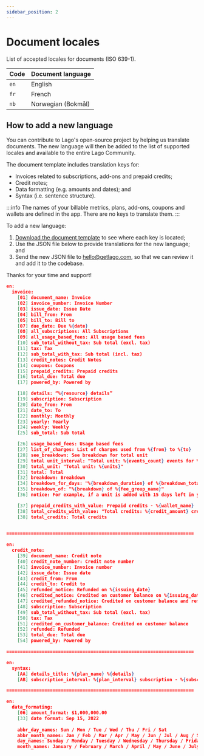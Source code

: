 ```yaml
---
sidebar_position: 2
---
```


# Document locales

List of accepted locales for documents (ISO 639-1).

| Code | Document language |
|--|--|
| `en` | English |
| `fr` | French |
| `nb` | Norwegian (Bokmål) |

## How to add a new language

You can contribute to Lago's open-source project by helping us translate documents. The new language will then be added to the list of supported locales and available to the entire Lago Community.

The document template includes translation keys for:
- Invoices related to subscriptions, add-ons and prepaid credits;
- Credit notes;
- Data formatting (e.g. amounts and dates); and
- Syntax (i.e. sentence structure).

:::info
The names of your billable metrics, plans, add-ons, coupons and wallets are defined in the app. There are no keys to translate them.
:::

To add a new language:
1. [Download the document template](../../../static/files/doc-template.pdf) to see where each key is located;
2. Use the JSON file below to provide translations for the new language; and
3. Send the new JSON file to [hello@getlago.com](mailto:hello@getlago.com), so that we can review it and add it to the codebase.

Thanks for your time and support!

```json
en:
  invoice:
    [01] document_name: Invoice
    [02] invoice_number: Invoice Number
    [03] issue_date: Issue Date
    [04] bill_from: From
    [05] bill_to: Bill to
    [07] due_date: Due %{date}
    [08] all_subscriptions: All Subscriptions    
    [09] all_usage_based_fees: All usage based fees
    [10] sub_total_without_tax: Sub total (excl. tax)
    [11] tax: Tax
    [12] sub_total_with_tax: Sub total (incl. tax)
    [13] credit_notes: Credit Notes
    [14] coupons: Coupons
    [15] prepaid_credits: Prepaid credits
    [16] total_due: Total due
    [17] powered_by: Powered by

    [18] details: “%{resource} details”
    [19] subscription: Subscription
    [20] date_from: From
    [21] date_to: To
    [22] monthly: Monthly
    [23] yearly: Yearly
    [24] weekly: Weekly
    [25] sub_total: Sub total

    [26] usage_based_fees: Usage based fees
    [27] list_of_charges: List of charges used from %{from} to %{to}
    [28] see_breakdown: See breakdown for total unit
    [29] total unit_interval: "Total unit: %{events_count} events for %{units}"
    [30] total_unit: "Total unit: %{units}"
    [31] total: Total
    [32] breakdown: Breakdown
    [34] breakdown_for_days: "%{breakdown_duration} of %{breakdown_total_duration} days"
    [35] breakdown_of: "%{breakdown} of %{fee_group_name}"
    [36] notice: For example, if a unit is added with 15 days left in your monthly plan, we multiply the price by 15/31 (days remaining divided by the total number of days in your plan) to calculate the prorated price. Same logic when removing a unit used during 10 days, we multiply the price by 10/31.

    [37] prepaid_credits_with_value: Prepaid credits - %{wallet_name}
    [38] total_credits_with_value: "Total credits: %{credit_amount} credits"
    [38] total_credits: Total credits
    

=====================================================================

en:
  credit_note:
    [39] document_name: Credit note
    [40] credit_note_number: Credit note number
    [41] invoice_number: Invoice number
    [42] issue_date: Issue date
    [43] credit_from: From
    [44] credit_to: Credit to
    [45] refunded_notice: Refunded on %{issuing_date}
    [46] credited_notice: Credited on customer balance on %{issuing_date}
    [47] credited_refunded_notice: Credited on customer balance and refunded on %{issuing_date}
    [48] subscription: Subscription
    [49] sub_total_without_tax: Sub total (excl. tax)
    [50] tax: Tax
    [51] credited_on_customer_balance: Credited on customer balance
    [52] refunded: Refunded
    [53] total_due: Total due
    [54] powered_by: Powered by

=====================================================================

en:
  syntax:
    [AA] details_title: %{plan_name} %{details}
    [AB] subscription_interval: %{plan_interval} subscription - %{subscription_name}

=====================================================================

en:
  data_formating:
    [06] amount_format: $1,000,000.00
    [33] date format: Sep 15, 2022
    
    abbr_day_names: Sun / Mon / Tue / Wed / Thu / Fri / Sat
    abbr_month_names: Jan / Feb / Mar / Apr / May / Jun / Jul / Aug / Sep / Oct / Nov / Dec
    day_names: Sunday / Monday / Tuesday / Wednesday / Thursday / Friday / Saturday
    month_names: January / February / March / April / May / June / July / August / September / October / November / December
```